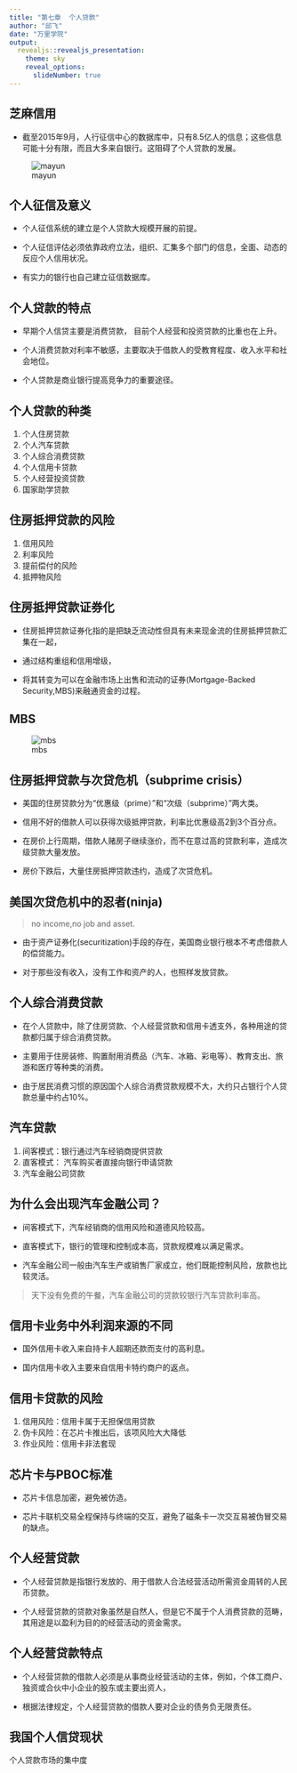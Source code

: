 ```yaml
---
title: "第七章  个人贷款"
author: "邱飞"
date: "万里学院"
output:
  revealjs::revealjs_presentation:
    theme: sky
    reveal_options:
      slideNumber: true
---
```


## 芝麻信用 ##

* 截至2015年9月，人行征信中心的数据库中，只有8.5亿人的信息；这些信息可能十分有限，而且大多来自银行。这阻碍了个人贷款的发展。

![mayun](../pic/07-mayun.jpg)

## 个人征信及意义 ##

* 个人征信系统的建立是个人贷款大规模开展的前提。

* 个人征信评估必须依靠政府立法，组织、汇集多个部门的信息，全面、动态的反应个人信用状况。

* 有实力的银行也自己建立征信数据库。

## 个人贷款的特点 ##

* 早期个人信贷主要是消费贷款， 目前个人经营和投资贷款的比重也在上升。

* 个人消费贷款对利率不敏感，主要取决于借款人的受教育程度、收入水平和社会地位。

* 个人贷款是商业银行提高竞争力的重要途径。



## 个人贷款的种类 ##

1. 个人住房贷款
2. 个人汽车贷款
3. 个人综合消费贷款
4. 个人信用卡贷款
5. 个人经营投资贷款
6. 国家助学贷款

## 住房抵押贷款的风险 ##

1. 信用风险
2. 利率风险
3. 提前偿付的风险
4. 抵押物风险

## 住房抵押贷款证券化 ##

* 住房抵押贷款证券化指的是把缺乏流动性但具有未来现金流的住房抵押贷款汇集在一起，

* 通过结构重组和信用增级，

* 将其转变为可以在金融市场上出售和流动的证券(Mortgage-Backed Security,MBS)来融通资金的过程。 

## MBS ##
![mbs](../pic/07-mbs.jpg)



## 住房抵押贷款与次贷危机（subprime crisis） ##

* 美国的住房贷款分为“优惠级（prime）”和“次级（subprime）”两大类。

* 信用不好的借款人可以获得次级抵押贷款，利率比优惠级高2到3个百分点。

* 在房价上行周期，借款人赌房子继续涨价，而不在意过高的贷款利率，造成次级贷款大量发放。

* 房价下跌后，大量住房抵押贷款违约，造成了次贷危机。

## 美国次贷危机中的忍者(ninja) ##

> no income,no job and asset.

* 由于资产证券化(securitization)手段的存在，美国商业银行根本不考虑借款人的偿贷能力。

* 对于那些没有收入，没有工作和资产的人，也照样发放贷款。

## 个人综合消费贷款 ##

* 在个人贷款中，除了住房贷款、个人经营贷款和信用卡透支外，各种用途的贷款都归属于综合消费贷款。

* 主要用于住房装修、购置耐用消费品（汽车、冰箱、彩电等）、教育支出、旅游和医疗等种类的消费。

* 由于居民消费习惯的原因国个人综合消费贷款规模不大，大约只占银行个人贷款总量中约占10%。


## 汽车贷款 ##

1. 间客模式：银行通过汽车经销商提供贷款
2. 直客模式： 汽车购买者直接向银行申请贷款
3. 汽车金融公司贷款

## 为什么会出现汽车金融公司？ ##

* 间客模式下，汽车经销商的信用风险和道德风险较高。

* 直客模式下，银行的管理和控制成本高，贷款规模难以满足需求。

* 汽车金融公司一般由汽车生产或销售厂家成立，他们既能控制风险，放款也比较灵活。

> 天下没有免费的午餐，汽车金融公司的贷款较银行汽车贷款利率高。



## 信用卡业务中外利润来源的不同 ##

* 国外信用卡收入来自持卡人超期还款而支付的高利息。

* 国内信用卡收入主要来自信用卡特约商户的返点。

## 信用卡贷款的风险 ##

1. 信用风险：信用卡属于无担保信用贷款
2. 伪卡风险：在芯片卡推出后，该项风险大大降低
3. 作业风险：信用卡非法套现

## 芯片卡与PBOC标准 ##

* 芯片卡信息加密，避免被仿造。

* 芯片卡联机交易全程保持与终端的交互，避免了磁条卡一次交互易被伪冒交易的缺点。

## 个人经营贷款 ##

* 个人经营贷款是指银行发放的、用于借款人合法经营活动所需资金周转的人民币贷款。

* 个人经营贷款的贷款对象虽然是自然人，但是它不属于个人消费贷款的范畴，其用途是以盈利为目的的经营活动的资金需求。

## 个人经营贷款特点 ##

* 个人经营贷款的借款人必须是从事商业经营活动的主体，例如，个体工商户、独资或合伙中小企业的股东或主要出资人，

* 根据法律规定，个人经营贷款的借款人要对企业的债务负无限责任。


## 我国个人信贷现状 ##

个人贷款市场的集中度

